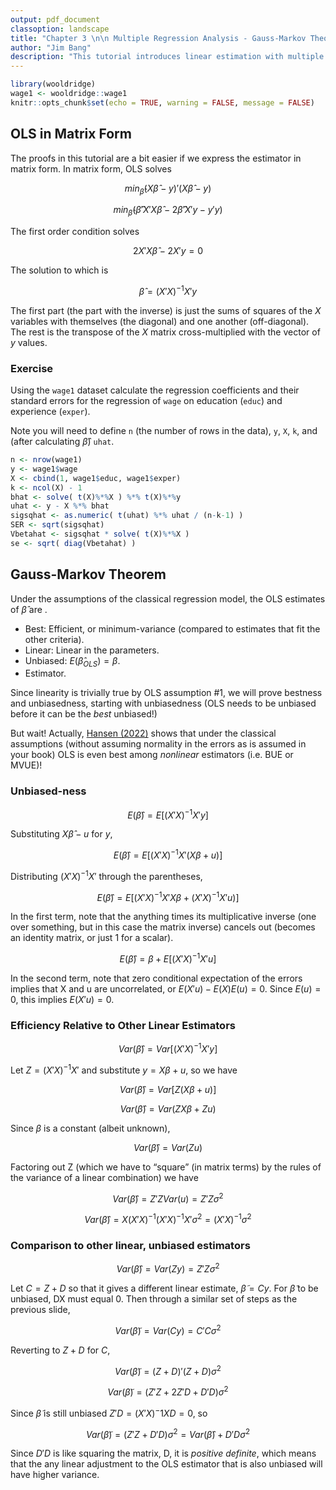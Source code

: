 ```yaml
---
output: pdf_document
classoption: landscape
title: "Chapter 3 \n\n Multiple Regression Analysis - Gauss-Markov Theorem"
author: "Jim Bang"
description: "This tutorial introduces linear estimation with multiple variables."
---
```


```r
library(wooldridge)
wage1 <- wooldridge::wage1
knitr::opts_chunk$set(echo = TRUE, warning = FALSE, message = FALSE)
```

## OLS in Matrix Form

The proofs in this tutorial are a bit easier if we express the estimator in matrix form. In matrix form, OLS solves 

$$min_{\hat{\beta}} (X\hat{\beta} - y)'(X\hat{\beta} - y)$$ 

$$min_{\hat{\beta}} (\hat{\beta}' X'X \hat{\beta} - 2\hat{\beta}'X'y - y'y)$$ 

The first order condition solves

$$2X'X\hat{\beta} - 2X'y = 0$$

The solution to which is

$$ \hat{\beta} = (X'X)^{-1}X'y $$

The first part (the part with the inverse) is just the sums of squares of the $X$ variables with themselves (the diagonal) and one another (off-diagonal). The rest is the transpose of the $X$ matrix cross-multiplied with the vector of $y$ values. 

### Exercise

Using the `wage1` dataset calculate the regression coefficients and their standard errors for the regression of `wage` on education (`educ`) and experience (`exper`). 

Note you will need to define `n` (the number of rows in the data), `y`, `X`, `k`, and (after calculating $\hat{\beta}$) `uhat`. 

```r
n <- nrow(wage1)
y <- wage1$wage
X <- cbind(1, wage1$educ, wage1$exper)
k <- ncol(X) - 1
bhat <- solve( t(X)%*%X ) %*% t(X)%*%y
uhat <- y - X %*% bhat
sigsqhat <- as.numeric( t(uhat) %*% uhat / (n-k-1) )
SER <- sqrt(sigsqhat)
Vbetahat <- sigsqhat * solve( t(X)%*%X )
se <- sqrt( diag(Vbetahat) )
```

\newpage
## Gauss-Markov Theorem

Under the assumptions of the classical regression model, the OLS estimates of $\hat{\beta}$ are \textcolor{blue}{BLUE}.

- Best: Efficient, or minimum-variance (compared to estimates that fit the other criteria).
- Linear: Linear in the parameters.
- Unbiased: $E(\hat{\beta}_{OLS}) = \beta$. 
- Estimator. 

Since linearity is trivially true by OLS assumption #1, we will prove bestness and unbiasedness, starting with unbiasedness (OLS needs to be unbiased before it can be the *best* unbiased!)

But wait! Actually, [Hansen (2022)](https://onlinelibrary.wiley.com/doi/10.3982/ECTA19255#:~:text=The%20Gauss%E2%80%93Markov%20theorem%20states,is%20the%20least%20squares%20estimator.) shows that under the classical assumptions (without assuming normality in the errors as is assumed in your book) OLS is even best among *nonlinear* estimators (i.e. BUE or MVUE)! 

### Unbiased-ness 

$$E(\hat{\beta}) = E[(X'X)^{-1}X'y]$$

Substituting $X\hat{\beta} - u$ for $y$, 

$$ E(\hat{\beta}) = E[(X'X)^{-1}X'(X\beta+u)]$$  

Distributing $(X'X)^{-1}X'$ through the parentheses, 

$$E(\hat{\beta}) = E[(X'X)^{-1}X'X\beta+(X'X)^{-1}X'u)]$$ 

In the first term, note that the anything times its multiplicative inverse (one over something, but in this case the matrix inverse) cancels out (becomes an identity matrix, or just 1 for a scalar). 

$$E(\hat{\beta}) = \beta + E[(X'X)^{-1}X'u]$$

In the second term, note that zero conditional expectation of the errors implies that X and u are uncorrelated, or $E(X'u) - E(X)E(u) = 0$. Since $E(u) = 0$, this implies $E(X'u) = 0$.

### Efficiency Relative to Other Linear Estimators

$$Var(\hat{\beta}) = Var[(X'X)^{-1}X'y]$$

Let $Z = (X'X)^{-1}X'$ and substitute $y = X\beta + u$, so we have 

$$Var(\hat{\beta}) = Var[Z(X\beta+u)]$$

$$Var(\hat{\beta}) = Var(ZX\beta+Zu)$$

Since $\beta$ is a constant (albeit unknown), 

$$Var(\hat{\beta}) = Var(Zu)$$

Factoring out Z (which we have to "square" (in matrix terms) by the rules of the variance of a linear combination) we have

$$Var(\hat{\beta}) = Z'ZVar(u) = Z'Z\sigma^2$$

$$Var(\hat{\beta}) = X(X'X)^{-1}(X'X)^{-1}X'\sigma^2 = (X'X)^{-1}\sigma^2$$

### Comparison to other linear, unbiased estimators

$$ Var(\hat{\beta}) = Var(Zy) = Z'Z\sigma^2$$

Let $C = Z + D$ so that it gives a different linear estimate, $\tilde{\beta} = Cy$. For $\tilde{\beta}$ to be unbiased, DX must equal 0. Then through a similar set of steps as the previous slide, 

$$ Var(\tilde{\beta}) = Var(Cy) = C'C\sigma^2$$

Reverting to $Z + D$ for $C$, 

$$ Var(\tilde{\beta}) = (Z+D)'(Z+D)\sigma^2 $$

$$ Var(\tilde{\beta}) = (Z'Z+2Z'D+D'D)\sigma^2 $$

Since $\tilde{\beta}$ is still unbiased $Z'D = (X'X)^-1XD = 0$, so

$$ Var(\tilde{\beta}) = (Z'Z+D'D)\sigma^2 = Var(\hat{\beta}) + D'D\sigma^2 $$

Since $D'D$ is like squaring the matrix, D, it is *positive definite*, which means that the any linear adjustment to the OLS estimator that is also unbiased will have higher variance.

